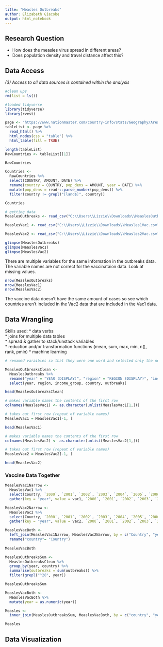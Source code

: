 ---
title: "Measles Outbreaks"
author: Elizabeth Giacobe
output: html_notebook
---

## Research Question
- How does the measles virus spread in different areas?
- Does population density and travel distance affect this? 


## Data Access
*(3) Access to all data sources is contained within the analysis*

```{r, message= FALSE}
#clean ups
rm(list = ls()) 

#loaded tidyverse
library(tidyverse)
library(rvest)
```

```{r}
page <- "https://www.nationmaster.com/country-info/stats/Geography/Area/Land/Per-capita"
tableList <- page %>%
  read_html() %>%
  html_nodes(css = "table") %>%
  html_table(fill = TRUE)

length(tableList)
RawCountries <- tableList[[1]]

RawCountries
```
```{r}
Countries <-
  RawCountries %>%
  select(COUNTRY, AMOUNT, DATE) %>%
  rename(country = COUNTRY, pop_dens = AMOUNT, year = DATE) %>%
  mutate(pop_dens = readr::parse_number(pop_dens)) %>%
  filter(country != grepl("[land$]", country))

Countries
```


```{r, message=FALSE}
# getting data
MeaslesOutbreaks <- read_csv("C:\\Users\\Lizzie\\Downloads\\MeaslesOutbreaks.csv")

MeaslesVac1 <- read_csv("C:\\Users\\Lizzie\\Downloads\\Measles1Vac.csv")

MeaslesVac2 <- read_csv("C:\\Users\\Lizzie\\Downloads\\Measles2Vac.csv")

```

```{r}
glimpse(MeaslesOutbreaks)
glimpse(MeaslesVac1)
glimpse(MeaslesVac2)
```
There are multiple variables for the same information in the outbreaks data. The variable names are not correct for the vaccinataion data. Look at missing values. 

```{r}
nrow(MeaslesOutbreaks)
nrow(MeaslesVac1)
nrow(MeaslesVac2)
```
The vaccine data doesn't have the same amount of cases so see which countries aren't included in the Vac2 data that are included in the Vac1 data. 

## Data Wrangling
Skills used: 
* data verbs   
* joins for multiple data tables  
* spread & gather to stack/unstack variables  
* reduction and/or transformation functions (mean, sum, max, min, n(), rank, pmin) 
* machine learning
```{r}
# renamed varaibles so that they were one word and selected only the needed variables

MeaslesOutbreaksClean <-
  MeaslesOutbreaks %>%
  rename("year" = "YEAR (DISPLAY)", "region" = "REGION (DISPLAY)", "income_group" = "WORLDBANKINCOMEGROUP (DISPLAY)", "country" = "COUNTRY (DISPLAY)", "outbreaks" = "Display Value") %>%
  select(year, region, income_group, country, outbreaks)

head(MeaslesOutbreaksClean)
```

```{r}
# makes variable names the contents of the first row
colnames(MeaslesVac1) <- as.character(unlist(MeaslesVac1[1,]))

# takes out first row (repeat of variable names)
MeaslesVac1 = MeaslesVac1[-1, ]

head(MeaslesVac1)
```
```{r}
# makes variable names the contents of the first row
colnames(MeaslesVac2) <- as.character(unlist(MeaslesVac2[1,]))

# takes out first row (repeat of variable names)
MeaslesVac2 = MeaslesVac2[-1, ]

head(MeaslesVac2)
```

### Vaccine Data Together
```{r}
MeaslesVac1Narrow <-
  MeaslesVac1 %>%
  select(Country, `2000`, `2001`, `2002`, `2003`, `2004`, `2005`, `2006`, `2007`, `2008`, `2009`, `2010`, `2011`, `2012`, `2013`, `2014`, `2015`, `2016`, `2017`, `2018`) %>%
  gather(key = "year", value = vac1, `2000`, `2001`, `2002`, `2003`, `2004`, `2005`, `2006`, `2007`, `2008`, `2009`, `2010`, `2011`, `2012`, `2013`, `2014`, `2015`, `2016`, `2017`, `2018`)

MeaslesVac2Narrow <-
  MeaslesVac2 %>%
  select(Country, `2000`, `2001`, `2002`, `2003`, `2004`, `2005`, `2006`, `2007`, `2008`, `2009`, `2010`, `2011`, `2012`, `2013`, `2014`, `2015`, `2016`, `2017`, `2018`) %>%
  gather(key = "year", value = vac2, `2000`, `2001`, `2002`, `2003`, `2004`, `2005`, `2006`, `2007`, `2008`, `2009`, `2010`, `2011`, `2012`, `2013`, `2014`, `2015`, `2016`, `2017`, `2018`)
```
```{r}
MeaslesVacBoth <-
  left_join(MeaslesVac1Narrow, MeaslesVac2Narrow, by = c("Country", "year")) %>%
  rename("country"= "Country")
  
MeaslesVacBoth
```
```{r}
MeaslesOutbreaksSum <-
  MeaslesOutbreaksClean %>%
  group_by(year, country) %>%
  summarise(outbreaks = sum(outbreaks)) %>%
  filter(grepl("^20", year))

MeaslesOutbreaksSum
```
```{r}
MeaslesVacBoth <-
  MeaslesVacBoth %>%
  mutate(year = as.numeric(year))

Measles <-
  inner_join(MeaslesOutbreaksSum, MeaslesVacBoth, by = c("country", "year"))

Measles
```

## Data Visualization
